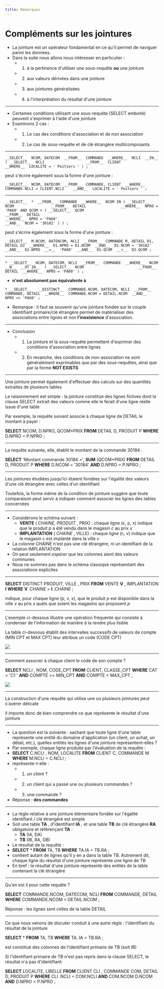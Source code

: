 ```yaml
---
title: Remarques
---
```



<Slide>
</Slide>



# Compléments sur les jointures

* La jointure est un opérateur fondamental en ce qu'il permet de naviguer parmi les données.
* Dans la suite nous allons nous intéresser en particulier :
  * 1. à la pertinence d'utiliser une sous-requête  __ou__  une jointure
  * 2. aux valeurs dérivées dans une jointure
  * 3. aux jointures généralisées
  * 4. à l'interprétation du résultat d'une jointure


---


* Certaines conditions utilisant une sous-requête (SELECT emboité) peuvent s'exprimer à l'aide d'une jointure
* Examinons 2 cas :
  * 1. Le cas des conditions d'association et de non association
  * 2. Le cas de sous-requête et de clé étrangère multicomposants


---


```
__SELECT__  NCOM, DATECOM  __FROM__  COMMANDE  __WHERE__  NCLI  __IN__  ( __SELECT__  NCLI 					 __FROM__  CLIENT 					 __WHERE__  LOCALITE = ' Poitiers ' ) ;

```
peut s'écrire également sous la forme d'une jointure :

```
__SELECT__  NCOM, DATECOM  __FROM__  COMMANDE, CLIENT  __WHERE__  COMMANDE.NCLI = CLIENT.NCLI 	 __AND__  LOCALITE = ' Poitiers ' ;

```

---


```
__SELECT__  *  __FROM__  COMMANDE  __WHERE__  NCOM IN ( __SELECT__  NCOM 				 __FROM__  DETAIL 				 __WHERE__  NPRO = 'PA60' AND QCOM < ( __SELECT__  QCOM 												 __FROM__  DETAIL 												 __WHERE__  NPRO = 'PA60' 												 __AND__  NCOM = '30182' ) ) ;

```
peut s'écrire également sous la forme d'une jointure :

```
__SELECT__  M.NCOM, DATENCOM, NCLI  __FROM__  COMMANDE M, DETAIL D1, DETAIL D2  __WHERE__  D1.NPRO = D1.NCOM  __AND__  D2.NCOM = '30182'  __AND__  D2.NPRO  __=__  'PA60'  __AND__  D1.QCOM  __<__  D2.QCOM ;

```

---


```
* __SELECT__  NCOM, DATECOM, NCLI  __FROM__  COMMANDE  __WHERE__  NCOM  __N__  __OT IN__  ( __SELECT__  NCOM 						 __FROM__  DETAIL  __WHERE__  NPRO = 'PA60' ) ;

```
* __n'est absolument pas équivalente à__

```
* __SELECT__   __DISTINCT__  COMMANDE.NCOM, DATECOM, NCLI  __FROM__  COMMANDE, DETAIL  __WHERE__  COMMANDE.NCOM = DETAIL.NCOM  __AND__  NPRO <> 'PA60' ;

```
  * Remarque : il faut se souvenir qu'une jointure fondée sur le couple identifiant primaire/clé étrangère permet de matérialiser des associations entre lignes et non  __l'inexistence__  d'association.


---


* Conclusion
  * 1. La jointure et la sous-requête permettent d'exprimer des conditions d'association entre lignes
  * 2. En revanche, des conditions de non-association ne sont généralement exprimables que par des sous-requêtes, ainsi que par la forme  __NOT EXISTS__


---


Une jointure permet également d'effectuer des calculs sur des quantités extraites de plusieurs tables

Le raisonnement est simple : la jointure constitue des lignes fictives dont la clause SELECT extrait des valeurs comme elle le ferait d'une ligne réelle issue d'une table

Par exemple, la requête suivant associe à chaque ligne de DETAIL le montant à payer :

__SELECT__  NCOM, D.NPRO, QCOM*PRIX  __FROM__  DETAIL D, PRODUIT P  __WHERE__  D.NPRO = P.NPRO ;


---


La requête suivante, elle, établit le montant de la commande 30184 :

__SELECT__  'Montant commande 30184 =',  __SUM__ (QCOM*PRIX)  __FROM__  DETAIL D, PRODUIT P  __WHERE__  D.NCOM = '30184'  __AND__  D.NPRO = P.NPRO ;


---


Les jointures étudiées jusqu'ici étaient fondées sur l'égalité des valeurs d'une clé étrangère avec celles d'un identifiant

Toutefois, la forme même de la condition de jointure suggère que toute comparaison peut servir à indiquer comment associer les lignes des tables concernées


---


* Considérons le schéma suivant :
  * __VENTE__  ( _CHAINE, PRODUIT_ , PRIX) : chaque ligne (c, p, x) indique que le produit  _p_  a été vendu dans le magasin  _c_  au prix  _x_
  * __IMPLANTATION__  ( _CHAINE_ , VILLE) : chaque ligne (c, v) indique que le magasin  _c_  est implanté dans la ville  _v_
* La colonne CHAINE n'est pas une clé étrangère, ni un identifiant de la relation IMPLANTATION
* On peut seulement  _espérer_  que les colonnes aient des valeurs communes
* Nous ne sommes pas dans le schéma classique représentant des associations explicites


---


__SELECT__  DISTINCT PRODUIT, VILLE , PRIX  __FROM__  VENTE  __V__ , IMPLANTATION  __I__   __WHERE__   __V__ .CHAINE =  __I__ .CHAINE ;

indique, pour chaque ligne (p, v, x), que le produit  _p_  est disponible dans la ville  _v_  au prix  _x_  quels que soient les magasins qui proposent  _p_


---


L'exemple ci-dessous illustre une opération fréquente qui consiste à condenser de l'information de manière à la rendre plus lisible

La table ci-dessous établit des intervalles successifs de valeurs de compte (MIN CPT et MAX CPT) leur attribue un code (CODE CPT)

![](CM4%20-%20Le%20langage%20SQL%20DML%20-%20Les%20Jointures11.png)


---


Comment associer à chaque client le code de son compte ?

__SELECT__  NCLI , NOM, CODE_CPT  __FROM__  CLIENT, CLASSE_CPT  __WHERE__  CAT = 'C1 '  __AND__  COMPTE >= MIN_CPT  __AND__  COMPTE < MAX_CPT ;

![](CM4%20-%20Le%20langage%20SQL%20DML%20-%20Les%20Jointures12.png)


---


La construction d'une requête qui utilise une ou plusieurs jointures peut s'avérer délicate

Il importe donc de bien comprendre ce que représente le résultat d'une jointure


---


* La question est la suivante : sachant que toute ligne d'une table représente une entité du domaine d'application (un client, un achat, un détail, etc.), quelles entités les lignes d'une jointure représentent-elles ?
* Par exemple, chaque ligne produite par l'évaluation de la requête :
* __SELECT__  C.NCLI , NOM, LOCALITE  __FROM__  CLIENT C, COMMANDE M  __WHERE__  M.NCLI = C.NCLI ;
* représente-t-elle :
  * 1. un client ?
  * 2. un client qui a passé une ou plusieurs commandes ?
  * 3. une commande ?
* Réponse :  __des commandes__


---


* La règle relative à une jointure élémentaire fondée sur l'égalité identifiant / clé étrangère est simple
* Soit une table  __TA__ , d'identifiant  __IA__ , et une table  __TB__  de clé étrangère  __RA__  obligatoire et référençant  __TA__ :
  * __TA__  (IA, DA)
  * __TB__  (IB, RA, DB)
* Le résultat de la requête :
* __SELECT__  *  __FROM__  TA, TB  __WHERE__  TA.IA = TB.RA ;
* contient autant de lignes qu'il y en a dans la table TB. Autrement dit, chaque ligne du résultat d'une jointure représente une ligne de TB
* En bref : le résultat d'une jointure représente des entités de la table contenant la clé étrangère


---


Qu'en est il pour cette requête ?

__SELECT__  COMMANDE.NCOM, DATECOM, NCLI __FROM__  COMMANDE, DETAIL __WHERE__  COMMANDE.NCOM = DETAIL.NCOM ;

Réponse : les lignes sont celles de la table DETAIL


---


Ce que nous venons de discuter conduit à une autre règle : l'identifiant du résultat de la jointure

__SELECT__  * __FROM__  TA, TB __WHERE__  TA. IA = TB.RA ;

est constitué des colonnes de l'identifiant primaire de TB (soit IB)

Si l'identifiant primaire de TB n'est pas repris dans la clause SELECT, le résultat n'a pas d'identifiant:

__SELECT__  LOCALITE, LIBELLE __FROM__  CLIENT CLI , COMMANDE COM, DETAIL D, PRODUIT P __WHERE__  CLI .NCLI = COM.NCLI __AND__  COM.NCOM D.NCOM __AND__  D.NPRO = P.NPRO ;

